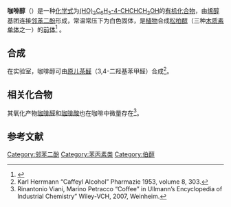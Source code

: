 {{chembox
| Verifiedfields = changed
| Watchedfields = changed
| verifiedrevid = 443495110
| Reference=
| ImageFile= CaffeylAlc.png
| ImageSize=90
| IUPACName= 4-(3-hydroxy-1-propen-1-yl)-1,2-benzenediol,  
| OtherNames= Caffeyl alcohol, Caffeoyl alcohol, 3,4-Dihydroxycinnamyl alcohol
|Section1={{Chembox Identifiers
| ChemSpiderID_Ref = {{chemspidercite|changed|chemspider}}
| ChemSpiderID = 4445310
| InChI = 
| InChIKey = 
| StdInChI_Ref = {{stdinchicite|changed|chemspider}}
| StdInChI = 1S/C9H10O3/c10-5-1-2-7-3-4-8(11)9(12)6-7/h1-4,6,10-12H,5H2/b2-1+
| StdInChIKey_Ref = {{stdinchicite|changed|chemspider}}
| StdInChIKey = ZCKDCRKBURQZPT-OWOJBTEDSA-N
| CASNo_Ref = {{cascite|correct|??}}
| CASNo= 3598-26-3
| PubChem = 5282096
| ChEBI_Ref = {{ebicite|changed|EBI}}
| ChEBI = 86071
| ChEMBL = 1321891
| ChEMBL_Ref = {{ebicite|changed|EBI}}
| SMILES = OC\C=C\c1ccc(O)c(O)c1 
}}
|Section2={{Chembox Properties
| Formula=C<sub>9</sub>H<sub>10</sub>O<sub>3</sub>
| MolarMass=
| Appearance=白色固体
| Density=
| MeltingPtC=144 - 145
| BoilingPt=
| Solubility= 中等
  }}
|Section3={{Chembox Hazards
| MainHazards=
| FlashPt=
| AutoignitionPt =
  }}
}}

'''咖啡醇'''（{{lang-en|Caffeic alcohol}}）是一种[[化学式|化学式]]为[[C9H10O3|(HO)<sub>2</sub>C<sub>6</sub>H<sub>3</sub>-4-CHCHCH<sub>2</sub>OH]]的[[有机化合物|有机化合物]]，由[[烯醇|烯醇]]基团连接[[邻苯二酚|邻苯二酚]]形成，常温常压下为白色固体，是[[植物|植物]]合成[[松柏醇|松柏醇]]（三种[[木质素单体|木质素单体]]之一）的[[前体|前体]]<ref>{{cite journal |last1=Humphreys |first1=John M |last2=Chapple |first2=Clint |title=Rewriting the lignin roadmap |journal=Current Opinion in Plant Biology |date=2002-06 |volume=5 |issue=3 |pages=224–229 |doi=10.1016/S1369-5266(02)00257-1}}</ref>
。
==合成==
在实验室，咖啡醇可由[[原儿茶醛|原儿茶醛]]（3,4-二羟基苯甲醛）合成<ref>Karl Herrmann “Caffeyl  Alcohol” Pharmazie 1953, volume 8, 303.</ref>。
==相关化合物==
其氧化产物[[咖啡醛|咖啡醛]]和[[咖啡酸|咖啡酸]]也在咖啡中微量存在<ref>Rinantonio Viani, Marino Petracco “Coffee” in Ullmann’s Encyclopedia of Industrial Chemistry” Wiley-VCH, 2007, Weinheim.</ref>。
==参考文献==
{{reflist}}
[[Category:邻苯二酚|Category:邻苯二酚]]
[[Category:苯丙素类|Category:苯丙素类]]
[[Category:伯醇|Category:伯醇]]